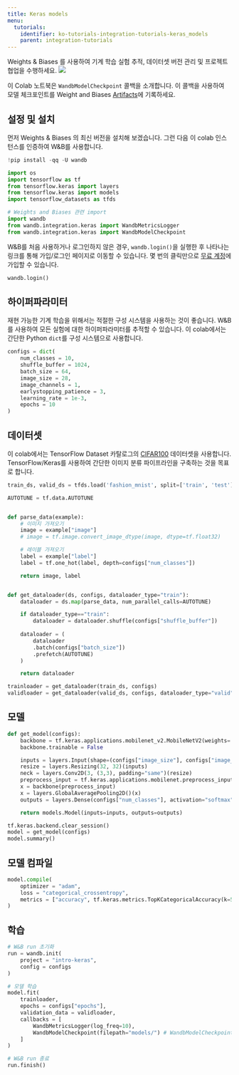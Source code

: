 ```yaml
---
title: Keras models
menu:
  tutorials:
    identifier: ko-tutorials-integration-tutorials-keras_models
    parent: integration-tutorials
---
```


<Card title="Try in Colab" href="https://colab.research.google.com/github/wandb/examples/blob/master/colabs/keras/Use_WandbModelCheckpoint_in_your_Keras_workflow.ipynb" icon="python"/>
Weights & Biases 를 사용하여 기계 학습 실험 추적, 데이터셋 버전 관리 및 프로젝트 협업을 수행하세요.

<Frame>
    <img src="/images/tutorials/huggingface-why.png"  />
</Frame>

이 Colab 노트북은 `WandbModelCheckpoint` 콜백을 소개합니다. 이 콜백을 사용하여 모델 체크포인트를 Weight and Biases [Artifacts](/ko/guides/core/artifacts/)에 기록하세요.

## 설정 및 설치

먼저 Weights & Biases 의 최신 버전을 설치해 보겠습니다. 그런 다음 이 colab 인스턴스를 인증하여 W&B를 사용합니다.


```python
!pip install -qq -U wandb
```


```python
import os
import tensorflow as tf
from tensorflow.keras import layers
from tensorflow.keras import models
import tensorflow_datasets as tfds

# Weights and Biases 관련 import
import wandb
from wandb.integration.keras import WandbMetricsLogger
from wandb.integration.keras import WandbModelCheckpoint
```

W&B를 처음 사용하거나 로그인하지 않은 경우, `wandb.login()`을 실행한 후 나타나는 링크를 통해 가입/로그인 페이지로 이동할 수 있습니다. 몇 번의 클릭만으로 [무료 계정](https://wandb.ai/signup)에 가입할 수 있습니다.


```python
wandb.login()
```

## 하이퍼파라미터

재현 가능한 기계 학습을 위해서는 적절한 구성 시스템을 사용하는 것이 좋습니다. W&B를 사용하여 모든 실험에 대한 하이퍼파라미터를 추적할 수 있습니다. 이 colab에서는 간단한 Python `dict`를 구성 시스템으로 사용합니다.


```python
configs = dict(
    num_classes = 10,
    shuffle_buffer = 1024,
    batch_size = 64,
    image_size = 28,
    image_channels = 1,
    earlystopping_patience = 3,
    learning_rate = 1e-3,
    epochs = 10
)
```

## 데이터셋

이 colab에서는 TensorFlow Dataset 카탈로그의 [CIFAR100](https://www.tensorflow.org/datasets/catalog/cifar100) 데이터셋을 사용합니다. TensorFlow/Keras를 사용하여 간단한 이미지 분류 파이프라인을 구축하는 것을 목표로 합니다.


```python
train_ds, valid_ds = tfds.load('fashion_mnist', split=['train', 'test'])
```


```python
AUTOTUNE = tf.data.AUTOTUNE


def parse_data(example):
    # 이미지 가져오기
    image = example["image"]
    # image = tf.image.convert_image_dtype(image, dtype=tf.float32)

    # 레이블 가져오기
    label = example["label"]
    label = tf.one_hot(label, depth=configs["num_classes"])

    return image, label


def get_dataloader(ds, configs, dataloader_type="train"):
    dataloader = ds.map(parse_data, num_parallel_calls=AUTOTUNE)

    if dataloader_type=="train":
        dataloader = dataloader.shuffle(configs["shuffle_buffer"])
      
    dataloader = (
        dataloader
        .batch(configs["batch_size"])
        .prefetch(AUTOTUNE)
    )

    return dataloader
```


```python
trainloader = get_dataloader(train_ds, configs)
validloader = get_dataloader(valid_ds, configs, dataloader_type="valid")
```

## 모델


```python
def get_model(configs):
    backbone = tf.keras.applications.mobilenet_v2.MobileNetV2(weights='imagenet', include_top=False)
    backbone.trainable = False

    inputs = layers.Input(shape=(configs["image_size"], configs["image_size"], configs["image_channels"]))
    resize = layers.Resizing(32, 32)(inputs)
    neck = layers.Conv2D(3, (3,3), padding="same")(resize)
    preprocess_input = tf.keras.applications.mobilenet.preprocess_input(neck)
    x = backbone(preprocess_input)
    x = layers.GlobalAveragePooling2D()(x)
    outputs = layers.Dense(configs["num_classes"], activation="softmax")(x)

    return models.Model(inputs=inputs, outputs=outputs)
```


```python
tf.keras.backend.clear_session()
model = get_model(configs)
model.summary()
```

## 모델 컴파일


```python
model.compile(
    optimizer = "adam",
    loss = "categorical_crossentropy",
    metrics = ["accuracy", tf.keras.metrics.TopKCategoricalAccuracy(k=5, name='top@5_accuracy')]
)
```

## 학습


```python
# W&B run 초기화
run = wandb.init(
    project = "intro-keras",
    config = configs
)

# 모델 학습
model.fit(
    trainloader,
    epochs = configs["epochs"],
    validation_data = validloader,
    callbacks = [
        WandbMetricsLogger(log_freq=10),
        WandbModelCheckpoint(filepath="models/") # WandbModelCheckpoint 사용에 주목하세요.
    ]
)

# W&B run 종료
run.finish()
```